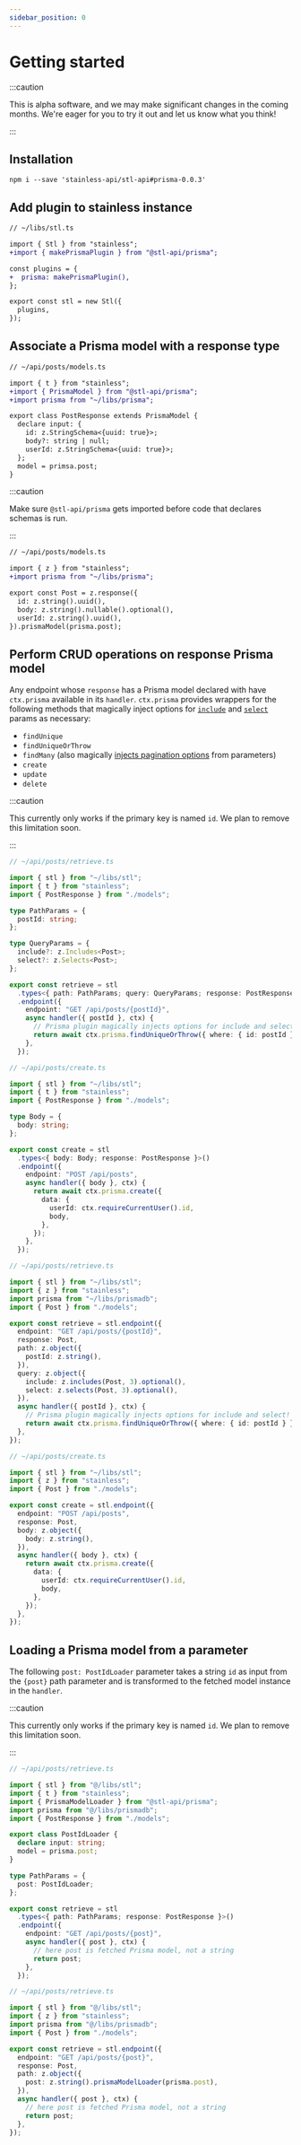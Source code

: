 ```yaml
---
sidebar_position: 0
---
```



# Getting started

:::caution

This is alpha software, and we may make significant changes in the coming months.
We're eager for you to try it out and let us know what you think!

:::

## Installation

```
npm i --save 'stainless-api/stl-api#prisma-0.0.3'
```

## Add plugin to stainless instance

```diff
// ~/libs/stl.ts

import { Stl } from "stainless";
+import { makePrismaPlugin } from "@stl-api/prisma";

const plugins = {
+  prisma: makePrismaPlugin(),
};

export const stl = new Stl({
  plugins,
});
```

## Associate a Prisma model with a response type

<Tabs groupId="schema-variants">

<TabItem value="codegen" label="Codegen schemas">

```diff
// ~/api/posts/models.ts

import { t } from "stainless";
+import { PrismaModel } from "@stl-api/prisma";
+import prisma from "~/libs/prisma";

export class PostResponse extends PrismaModel {
  declare input: {
    id: z.StringSchema<{uuid: true}>;
    body?: string | null;
    userId: z.StringSchema<{uuid: true}>;
  };
  model = primsa.post;
}
```

</TabItem>

<TabItem value="runtime" label="Zod schemas">

:::caution

Make sure `@stl-api/prisma` gets imported before code that declares schemas is run.

:::

```diff
// ~/api/posts/models.ts

import { z } from "stainless";
+import prisma from "~/libs/prisma";

export const Post = z.response({
  id: z.string().uuid(),
  body: z.string().nullable().optional(),
  userId: z.string().uuid(),
}).prismaModel(prisma.post);
```

</TabItem>

</Tabs>

## Perform CRUD operations on response Prisma model

Any endpoint whose `response` has a Prisma model declared with have `ctx.prisma`
available in its `handler`. `ctx.prisma` provides wrappers for the following methods
that magically inject options for [`include`](/stl/inclusion)
and [`select`](/stl/selection) params as necessary:

- `findUnique`
- `findUniqueOrThrow`
- `findMany` (also magically [injects pagination options](/stl/prisma/pagination#lower-level-ctxprismafindmanyoptions) from parameters)
- `create`
- `update`
- `delete`

:::caution

This currently only works if the primary key is named `id`.
We plan to remove this limitation soon.

:::

<Tabs groupId="schema-variants">
<TabItem value="codegen" label="Codegen schemas">

```ts
// ~/api/posts/retrieve.ts

import { stl } from "~/libs/stl";
import { t } from "stainless";
import { PostResponse } from "./models";

type PathParams = {
  postId: string;
};

type QueryParams = {
  include?: z.Includes<Post>;
  select?: z.Selects<Post>;
};

export const retrieve = stl
  .types<{ path: PathParams; query: QueryParams; response: PostResponse }>()
  .endpoint({
    endpoint: "GET /api/posts/{postId}",
    async handler({ postId }, ctx) {
      // Prisma plugin magically injects options for include and select!
      return await ctx.prisma.findUniqueOrThrow({ where: { id: postId } });
    },
  });
```

```ts
// ~/api/posts/create.ts

import { stl } from "~/libs/stl";
import { t } from "stainless";
import { PostResponse } from "./models";

type Body = {
  body: string;
};

export const create = stl
  .types<{ body: Body; response: PostResponse }>()
  .endpoint({
    endpoint: "POST /api/posts",
    async handler({ body }, ctx) {
      return await ctx.prisma.create({
        data: {
          userId: ctx.requireCurrentUser().id,
          body,
        },
      });
    },
  });
```

</TabItem>
<TabItem value="runtime" label="Zod schemas">

```ts
// ~/api/posts/retrieve.ts

import { stl } from "~/libs/stl";
import { z } from "stainless";
import prisma from "~/libs/prismadb";
import { Post } from "./models";

export const retrieve = stl.endpoint({
  endpoint: "GET /api/posts/{postId}",
  response: Post,
  path: z.object({
    postId: z.string(),
  }),
  query: z.object({
    include: z.includes(Post, 3).optional(),
    select: z.selects(Post, 3).optional(),
  }),
  async handler({ postId }, ctx) {
    // Prisma plugin magically injects options for include and select!
    return await ctx.prisma.findUniqueOrThrow({ where: { id: postId } });
  },
});
```

```ts
// ~/api/posts/create.ts

import { stl } from "~/libs/stl";
import { z } from "stainless";
import { Post } from "./models";

export const create = stl.endpoint({
  endpoint: "POST /api/posts",
  response: Post,
  body: z.object({
    body: z.string(),
  }),
  async handler({ body }, ctx) {
    return await ctx.prisma.create({
      data: {
        userId: ctx.requireCurrentUser().id,
        body,
      },
    });
  },
});
```

</TabItem>
</Tabs>

## Loading a Prisma model from a parameter

The following `post: PostIdLoader`
parameter takes a string `id` as input from the `{post}` path
parameter and is transformed to the fetched model instance in
the `handler`.

:::caution

This currently only works if the primary key is named `id`.
We plan to remove this limitation soon.

:::

<Tabs groupId="schema-variants">
<TabItem value="codegen" label="Codegen schemas">

```ts
// ~/api/posts/retrieve.ts

import { stl } from "@/libs/stl";
import { t } from "stainless";
import { PrismaModelLoader } from "@stl-api/prisma";
import prisma from "@/libs/prismadb";
import { PostResponse } from "./models";

export class PostIdLoader {
  declare input: string;
  model = prisma.post;
}

type PathParams = {
  post: PostIdLoader;
};

export const retrieve = stl
  .types<{ path: PathParams; response: PostResponse }>()
  .endpoint({
    endpoint: "GET /api/posts/{post}",
    async handler({ post }, ctx) {
      // here post is fetched Prisma model, not a string
      return post;
    },
  });
```

</TabItem>
<TabItem value="runtime" label="Zod schemas">

```ts
// ~/api/posts/retrieve.ts

import { stl } from "@/libs/stl";
import { z } from "stainless";
import prisma from "@/libs/prismadb";
import { Post } from "./models";

export const retrieve = stl.endpoint({
  endpoint: "GET /api/posts/{post}",
  response: Post,
  path: z.object({
    post: z.string().prismaModelLoader(prisma.post),
  }),
  async handler({ post }, ctx) {
    // here post is fetched Prisma model, not a string
    return post;
  },
});
```

</TabItem>
</Tabs>
